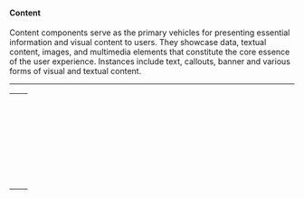 
<Meta title="Docs/Category Tokens/Content Tokens" name="Content Tokens" />

#### Content
Content components serve as the primary vehicles for presenting essential information and visual content to users. They showcase data, textual content, images, and multimedia elements that constitute the core essence of the user experience. Instances include text, callouts, banner and various forms of visual and textual content.
***
<table>
  <tr>
    <td>
      <CodeBlock code="--ads-v2-colors-content-helper-default-fg" />
    </td>
    <td>
      <ColorBlock color="--ads-v2-colors-content-helper-default-fg" />
    </td>
  </tr>
  <tr>
    <td>
      <CodeBlock code="--ads-v2-colors-content-icon-default-fg" />
    </td>
    <td>
      <ColorBlock color="--ads-v2-colors-content-icon-default-fg" />
    </td>
  </tr>
  <tr>
    <td>
      <CodeBlock code="--ads-v2-colors-content-label-default-fg" />
    </td>
    <td>
      <ColorBlock color="--ads-v2-colors-content-label-default-fg" />
    </td>
  </tr>
  <tr>
    <td>
      <CodeBlock code="--ads-v2-colors-content-label-inactive-fg" />
    </td>
    <td>
      <ColorBlock color="--ads-v2-colors-content-label-inactive-fg" />
    </td>
  </tr>
  <tr>
    <td>
      <CodeBlock code="--ads-v2-colors-content-label-error-fg" />
    </td>
    <td>
      <ColorBlock color="--ads-v2-colors-content-label-error-fg" />
    </td>
  </tr>
  <tr>
    <td>
      <CodeBlock code="--ads-v2-colors-content-label-warning-fg" />
    </td>
    <td>
      <ColorBlock color="--ads-v2-colors-content-label-warning-fg" />
    </td>
  </tr>
  <tr>
    <td>
      <CodeBlock code="--ads-v2-colors-content-label-success-fg" />
    </td>
    <td>
      <ColorBlock color="--ads-v2-colors-content-label-success-fg" />
    </td>
  </tr>
  <tr>
    <td>
      <CodeBlock code="--ads-v2-colors-content-label-info-fg" />
    </td>
    <td>
      <ColorBlock color="--ads-v2-colors-content-label-info-fg" />
    </td>
  </tr>
  <tr>
    <td>
      <CodeBlock code="--ads-v2-colors-content-label-special-fg" />
    </td>
    <td>
      <ColorBlock color="--ads-v2-colors-content-label-special-fg" />
    </td>
  </tr>
  <tr>
    <td>
      <CodeBlock code="--ads-v2-colors-content-label-premium-fg" />
    </td>
    <td>
      <ColorBlock color="--ads-v2-colors-content-label-premium-fg" />
    </td>
  </tr>
  <tr>
    <td>
      <CodeBlock code="--ads-v2-colors-content-surface-default-bg" />
    </td>
    <td>
      <ColorBlock color="--ads-v2-colors-content-surface-default-bg" />
    </td>
  </tr>
  <tr>
    <td>
      <CodeBlock code="--ads-v2-colors-content-surface-hover-bg" />
    </td>
    <td>
      <ColorBlock color="--ads-v2-colors-content-surface-hover-bg" />
    </td>
  </tr>
  <tr>
    <td>
      <CodeBlock code="--ads-v2-colors-content-surface-active-bg" />
    </td>
    <td>
      <ColorBlock color="--ads-v2-colors-content-surface-active-bg" />
    </td>
  </tr>
  <tr>
    <td>
      <CodeBlock code="--ads-v2-colors-content-surface-error-bg" />
    </td>
    <td>
      <ColorBlock color="--ads-v2-colors-content-surface-error-bg" />
    </td>
  </tr>
  <tr>
    <td>
      <CodeBlock code="--ads-v2-colors-content-surface-success-bg" />
    </td>
    <td>
      <ColorBlock color="--ads-v2-colors-content-surface-success-bg" />
    </td>
  </tr>
  <tr>
    <td>
      <CodeBlock code="--ads-v2-colors-content-surface-info-bg" />
    </td>
    <td>
      <ColorBlock color="--ads-v2-colors-content-surface-info-bg" />
    </td>
  </tr>
  <tr>
    <td>
      <CodeBlock code="--ads-v2-colors-content-surface-neutral-bg" />
    </td>
    <td>
      <ColorBlock color="--ads-v2-colors-content-surface-neutral-bg" />
    </td>
  </tr>
  <tr>
    <td>
      <CodeBlock code="--ads-v2-colors-content-surface-warning-bg" />
    </td>
    <td>
      <ColorBlock color="--ads-v2-colors-content-surface-warning-bg" />
    </td>
  </tr>
  <tr>
    <td>
      <CodeBlock code="--ads-v2-colors-content-surface-special-bg" />
    </td>
    <td>
      <ColorBlock color="--ads-v2-colors-content-surface-special-bg" />
    </td>
  </tr>
  <tr>
    <td>
      <CodeBlock code="--ads-v2-colors-content-surface-premium-bg" />
    </td>
    <td>
      <ColorBlock color="--ads-v2-colors-content-surface-premium-bg" />
    </td>
  </tr>
  <tr>
    <td>
      <CodeBlock code="--ads-v2-colors-content-surface-default-border" />
    </td>
    <td>
      <ColorBlock color="--ads-v2-colors-content-surface-default-border" />
    </td>
  </tr>
  <tr>
    <td>
      <CodeBlock code="--ads-v2-colors-content-surface-info-border" />
    </td>
    <td>
      <ColorBlock color="--ads-v2-colors-content-surface-info-border" />
    </td>
  </tr>
  <tr>
    <td>
      <CodeBlock code="--ads-v2-colors-content-surface-success-border" />
    </td>
    <td>
      <ColorBlock color="--ads-v2-colors-content-surface-success-border" />
    </td>
  </tr>
  <tr>
    <td>
      <CodeBlock code="--ads-v2-colors-content-surface-error-border" />
    </td>
    <td>
      <ColorBlock color="--ads-v2-colors-content-surface-error-border" />
    </td>
  </tr>
  <tr>
    <td>
      <CodeBlock code="--ads-v2-colors-content-surface-warning-border" />
    </td>
    <td>
      <ColorBlock color="--ads-v2-colors-content-surface-warning-border" />
    </td>
  </tr>
  <tr>
    <td>
      <CodeBlock code="--ads-v2-colors-content-surface-special-border" />
    </td>
    <td>
      <ColorBlock color="--ads-v2-colors-content-surface-special-border" />
    </td>
  </tr>
  <tr>
    <td>
      <CodeBlock code="--ads-v2-colors-content-surface-premium-border" />
    </td>
    <td>
      <ColorBlock color="--ads-v2-colors-content-surface-premium-border" />
    </td>
  </tr>
  <tr>
    <td>
      <CodeBlock code="--ads-v2-colors-content-container-default-border" />
    </td>
    <td>
      <ColorBlock color="--ads-v2-colors-content-container-default-border" />
    </td>
  </tr>
</table>

<Toast />
